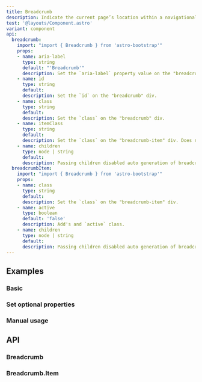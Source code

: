```yaml
---
title: Breadcrumb
description: Indicate the current page’s location within a navigational hierarchy that automatically adds separators via CSS.
test: '@layouts/Component.astro'
variant: component
api:
  breadcrumb:
    import: "import { Breadcrumb } from 'astro-bootstrap'"
    props:
    - name: aria-label
      type: string
      default: "'Breadcrumb'"
      description: Set the `aria-label` property value on the "breadcrumb" div.
    - name: id
      type: string
      default: 
      description: Set the `id` on the "breadcrumb" div.
    - name: class
      type: string
      default: 
      description: Set the `class` on the "breadcrumb" div.
    - name: itemClass
      type: string
      default: 
      description: Set the `class` on the "breadcrumb-item" div. Does not function if children are passed to this component.
    - name: children
      type: node | string
      default:
      description: Passing children disabled auto generation of breadcrumbs
  breadcrumbItem:
    import: "import { Breadcrumb } from 'astro-bootstrap'"
    props:
    - name: class
      type: string
      default:
      description: Set the `class` on the "breadcrumb-item" div.
    - name: active
      type: boolean
      default: 'false'
      description: Add's and `active` class.
    - name: children
      type: node | string
      default:
      description: Passing children disabled auto generation of breadcrumbs
---
```


## Examples

### Basic

<Example component="Breadcrumb" variant="Basic" />

### Set optional properties

<Example component="Breadcrumb" variant="Props" />

### Manual usage

<Example component="Breadcrumb" variant="Manual" />

## API

### Breadcrumb

<Api component={frontmatter.api.breadcrumb} />

### Breadcrumb.Item

<Api component={frontmatter.api.breadcrumbItem} />

